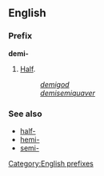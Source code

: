 ==English==
===Prefix===
'''demi-'''

#[[Half]].
#:''[[demigod]]''
#:''[[demisemiquaver]]''

===See also===
*[[half-]]
*[[hemi-]]
*[[semi-]]

[[Category:English prefixes]]